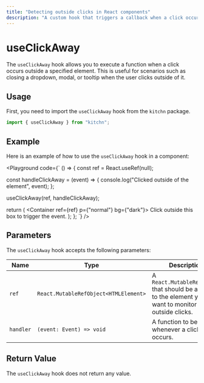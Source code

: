 ```yaml
---
title: "Detecting outside clicks in React components"
description: "A custom hook that triggers a callback when a click occurs outside a specified element."
---
```



# useClickAway

The `useClickAway` hook allows you to execute a function when a click occurs outside a specified element. This is useful for scenarios such as closing a dropdown, modal, or tooltip when the user clicks outside of it.

## Usage

First, you need to import the `useClickAway` hook from the `kitchn` package.

```jsx
import { useClickAway } from "kitchn";
```

## Example

Here is an example of how to use the `useClickAway` hook in a component:

<Playground
code={`
() => {
  const ref = React.useRef(null);

  const handleClickAway = (event) => {
    console.log("Clicked outside of the element", event);
  };

  useClickAway(ref, handleClickAway);

  return (
    <Container ref={ref} p={"normal"} bg={"dark"}>
      <Text>Click outside this box to trigger the event.</Text>
    </Container>
  );
};
`}
/>

## Parameters

The `useClickAway` hook accepts the following parameters:

| Name      | Type                                  | Description
|-----------|---------------------------------------|-------------------------------------------------------
| `ref`     | `React.MutableRefObject<HTMLElement>` | A `React.MutableRefObject` that should be attached to the element you want to monitor for outside clicks.
| `handler` | `(event: Event) => void`              | A function to be called whenever a click event occurs.

## Return Value

The `useClickAway` hook does not return any value.
